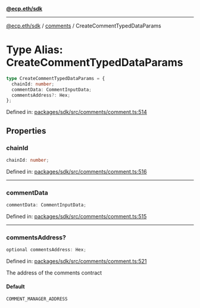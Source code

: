 [**@ecp.eth/sdk**](../../index.mdx)

***

[@ecp.eth/sdk](/sdk-reference/index.mdx) / [comments](/sdk-reference/comments/index.mdx) / CreateCommentTypedDataParams

# Type Alias: CreateCommentTypedDataParams

```ts
type CreateCommentTypedDataParams = {
  chainId: number;
  commentData: CommentInputData;
  commentsAddress?: Hex;
};
```

Defined in: [packages/sdk/src/comments/comment.ts:514](https://github.com/ecp-eth/comments-monorepo/blob/main/packages/sdk/src/comments/comment.ts#L514)

## Properties

### chainId

```ts
chainId: number;
```

Defined in: [packages/sdk/src/comments/comment.ts:516](https://github.com/ecp-eth/comments-monorepo/blob/main/packages/sdk/src/comments/comment.ts#L516)

***

### commentData

```ts
commentData: CommentInputData;
```

Defined in: [packages/sdk/src/comments/comment.ts:515](https://github.com/ecp-eth/comments-monorepo/blob/main/packages/sdk/src/comments/comment.ts#L515)

***

### commentsAddress?

```ts
optional commentsAddress: Hex;
```

Defined in: [packages/sdk/src/comments/comment.ts:521](https://github.com/ecp-eth/comments-monorepo/blob/main/packages/sdk/src/comments/comment.ts#L521)

The address of the comments contract

#### Default

```ts
COMMENT_MANAGER_ADDRESS
```
